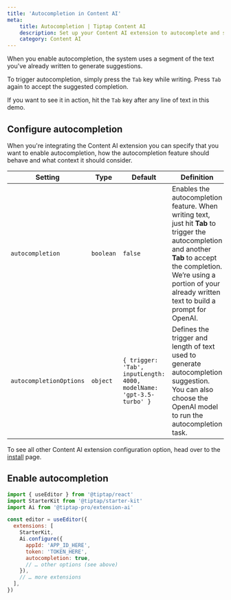 ```yaml
---
title: 'Autocompletion in Content AI'
meta:
    title: Autocompletion | Tiptap Content AI
    description: Set up your Content AI extension to autocomplete and stream text when a user hits tab in your editor. More in the docs!
    category: Content AI
---
```



When you enable autocompletion, the system uses a segment of the text you've already written to generate suggestions.

To trigger autocompletion, simply press the `Tab` key while writing. Press `Tab` again to accept the suggested completion.

If you want to see it in action, hit the `Tab` key after any line of text in this demo.
<CodeDemo isPro path="/Extensions/AiAutocompletion" />

## Configure autocompletion

When you're integrating the Content AI extension you can specify that you want to enable autocompletion,
how the autocompletion feature should behave and what context it should consider.

| Setting                 | Type                                                                                                                          | Default                                                             | Definition                                                                                                                                                                                                                           |
| ----------------------- | ----------------------------------------------------------------------------------------------------------------------------- | ------------------------------------------------------------------- | ------------------------------------------------------------------------------------------------------------------------------------------------------------------------------------------------------------------------------------ |
| `autocompletion`        | `boolean`                                                                                                                     | `false`                                                             | Enables the autocompletion feature. When writing text, just hit **Tab** to trigger the autocompletion and another **Tab** to accept the completion. We’re using a portion of your already written text to build a prompt for OpenAI. |
| `autocompletionOptions` | `object`                                                                                                                      | `{ trigger: 'Tab', inputLength: 4000, modelName: 'gpt-3.5-turbo' }` | Defines the trigger and length of text used to generate autocompletion suggestion. You can also choose the OpenAI model to run the autocompletion task.                                                                              |


To see all other Content AI extension configuration option, head over to the [install](/content-ai/getting-started/install#configure-the-extension) page.


## Enable autocompletion

```js
import { useEditor } from '@tiptap/react'
import StarterKit from '@tiptap/starter-kit'
import Ai from '@tiptap-pro/extension-ai'

const editor = useEditor({
  extensions: [
    StarterKit,
    Ai.configure({
      appId: 'APP_ID_HERE',
      token: 'TOKEN_HERE',
      autocompletion: true,
      // … other options (see above)
    }),
    // … more extensions
  ],
})
```
